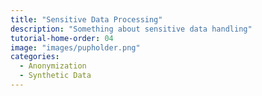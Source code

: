 ```yaml
---
title: "Sensitive Data Processing"
description: "Something about sensitive data handling"
tutorial-home-order: 04
image: "images/pupholder.png"
categories:
  - Anonymization
  - Synthetic Data
---
```

